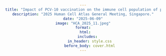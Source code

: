 ```yaml
---
title: "Impact of PCV‑10 vaccination on the immune cell population of pre‑term infants in rural Bangladesh."
description: "2025 Human Cell Atlas General Meeting, Singapore."
date: "2025-06-09"
image: "HCA_2025_11.jpeg"
format:
  html:
    includes:
      in_header: style.css
      before_body: cover.html
---
```


<script type="text/javascript">
document.write(`
<!-- Background Image with Gradient Overlay and Slideshow -->
<div id="intro-section" style="position: relative; text-align: center; color: white;">

  <!-- Slideshow Background -->
  <div class="slideshow-container">
    <div class="mySlides fade" style="background-image: linear-gradient(to bottom right, rgba(0, 128, 128, 0.3), rgba(0, 128, 128, 0.3)), url('../../files/img/conferences/PCV_single_cell/HCA_2025_8.jpeg'); background-size: cover; background-position: center;"></div>
    <div class="mySlides fade" style="background-image: linear-gradient(to bottom right, rgba(0, 128, 128, 0.3), rgba(0, 128, 128, 0.3)), url('../../files/img/conferences/PCV_single_cell/HCA_2025_9.jpeg'); background-size: cover; background-position: center;"></div>
    <div class="mySlides fade" style="background-image: linear-gradient(to bottom right, rgba(0, 128, 128, 0.3), rgba(0, 128, 128, 0.3)), url('../../files/img/conferences/PCV_single_cell/HCA_2025_11.jpeg'); background-size: cover; background-position: center;"></div>
    <div class="mySlides fade" style="background-image: linear-gradient(to bottom right, rgba(0, 128, 128, 0.3), rgba(0, 128, 128, 0.3)), url('../../files/img/conferences/PCV_single_cell/HCA_2025_13.jpeg'); background-size: cover; background-position: center;"></div>
  </div>

  <!-- Text Overlay on the Background Image -->
  <div style="position: absolute; bottom: 40px; left: 50%; transform: translateX(-50%); text-align: center; width: 100%;">
    <h1 style="font-size: 3em; font-weight: bold; text-align: center;">Building a comprehensive single-cell atlas of the nasopharyngeal mucosa to study SARS‑CoV‑2 infection.</h1>
    <p style="font-size: 1.5em; text-align: center; max-width: 800px; margin: 0 auto;">This research aims to build a single-cell atlas of the nasopharyngeal mucosa by integrating datasets from various studies to investigate SARS‑CoV‑2 infection. The dataset includes over 245,000 cells from 328 patients and uses data from studies such as Yoshida et al. (Nature 2022), Ziegler et al. (Cell 2021), and Ren et al. (Cell 2021).</p>
  </div>
</div>

<!-- Structured Program Details Below the Image -->
  <h3 style="text-align: center; font-weight: bold;">Steps in Building the Atlas</h3>
  <ul style="list-style-type: none; padding: 0;">
    <li>1. Dataset selection: Tissues related to the respiratory system, focusing on the nasopharynx.</li>
    <li>2. Integration of datasets from studies (Yoshida, Ziegler, Ren), using Harmony to combine over 245,000 cells.</li>
    <li>3. Clustering analysis of integrated dataset to define distinct cell types in the nasopharyngeal tissue.</li>
    <li>4. Cell-type clusters identified with the integrated dataset and visualization of immune cell subtypes.</li>
  </ul>

  <h3 style="text-align: center; font-weight: bold;">Next Steps</h3>
  <ul style="list-style-type: none; padding: 0;">
    <li>Assess expression of SARS‑CoV‑2 in the nasopharynx.</li>
    <li>Reannotate cell types to identify novel or other subtypes.</li>
    <li>Analyze the dataset with demographic details like age, SARS-CoV-2 status, and more.</li>
    <li>Compare findings from the Bangladesh cohort with the global integrated dataset.</li>
  </ul>

  <h3 style="text-align: center; font-weight: bold;">Team</h3>
  <ul style="list-style-type: none; padding: 0;">
    <li>Preonath Chondrow Dev*, Apurba Rajib Malaker, Deb Purna Keya, Yogesh Hooda*, Senjuti Saha*</li>
  </ul>

  <h3 style="text-align: center; font-weight: bold; margin-bottom: 10px;">Acknowledgements</h3> <!-- Reduced margin here -->
  <ul style="list-style-type: none; padding: 0;">Senjuti Saha & team - Child Health Research Foundation, José Ordovás-Montañes & team - Harvard Stem Cell Institute, Alex Shalek & team - MIT, Bruce Horwitz & team - Boston Children's Hospital<br></p>
  
  <img src="../../files/img/conferences/single_cell_atlas/chrf.png" alt="CHRF Partner" style="max-width: 100px; margin: 10px;">
  <img src="../../files/img/conferences/single_cell_atlas/josh_ordovas.png" alt="Josh Ordovas Partner" style="max-width: 150px; margin: 10px;">
  <img src="../../files/img/conferences/single_cell_atlas/shalek_lab.png" alt="Shalek Lab Partner" style="max-width: 150px; margin: 10px;">
  <img src="../../files/img/conferences/single_cell_atlas/bch.png" alt="Boston Children's Hospital" style="max-width: 150px; margin: 10px;">
   <img src="../../files/img/conferences/single_cell_atlas/harvard.png" alt="Harvard Medical School Division of Medical Sciences" style="max-width: 150px; margin: 10px;">
  <img src="../../files/img/conferences/single_cell_atlas/bmgf.png" alt="Bill & Melinda Gates Foundation" style="max-width: 150px; margin: 10px;">
  <img src="../../files/img/conferences/single_cell_atlas/czi.png" alt="Chan Zuckerberg Initiative" style="max-width: 150px; margin: 10px;">
  <img src="../../files/img/conferences/single_cell_atlas/who.png" alt="WHO Partner" style="max-width: 150px; margin: 10px;">

<!-- Adjust margin for the following section to reduce space -->
<h3 style="text-align: center; font-weight: bold; margin-top: 20px;">Location and Schedule</h3>
<p style="text-align: center; font-size: 1em;">
    A*STAR Genome Institute of Singapore <br>
    Singapore<br>
    09 - 11 June, 2025<br>
</p>

<p style="text-align: center;">
    <a href="https://events.humancellatlas.org/2025GM" class="btn btn-primary rounded-pill me-2">Program Website</a>
</p>

`);
</script>

<style>
  #program-details {
    font-family: Arial, sans-serif;
    color: #333;
    line-height: 1.6;
    padding: 20px;
    background-color: #f9f9f9;
    max-width: 1200px; /* Reduced width */
    margin: 0 auto; /* Center the content */
  }
  
  h2, h3 {
    margin-top: 20px;
    margin-bottom: 10px;
    font-weight: bold;
    text-align: center;
  }

  div {
    font-size: 1em;
    margin: 0 auto;
    max-width: 1000px; /* Adjusted width */
    text-align: center;
  }

  p {
    font-size: 1.2em;
    margin: 0 auto;
  }

  /* Slideshow container */
  .slideshow-container {
    position: relative;
    height: 100vh;
    width: 100%;
    overflow: hidden;
  }

  /* Each slide */
  .mySlides {
    position: absolute;
    width: 100%;
    height: 100%;
    background-size: cover;
    background-position: center;
    opacity: 0;
    transition: opacity 1.5s ease-in-out;
  }

  /* Make the first slide visible */
  .mySlides:first-child {
    opacity: 1;
  }
</style>

<script>
  let slideIndex = 0;
  const slides = document.querySelectorAll('.mySlides');
  
  function showSlides() {
    slides.forEach((slide) => {
      slide.style.opacity = '0';  // Hide all slides
    });
    slideIndex++;
    if (slideIndex > slides.length) { slideIndex = 1; }  // Loop back to first slide
    slides[slideIndex - 1].style.opacity = '1';  // Show the current slide
    setTimeout(showSlides, 3000);  // Change image every 3 seconds
  }

  document.addEventListener("DOMContentLoaded", function() {
    showSlides();  // Initialize the slideshow
  });
</script>

